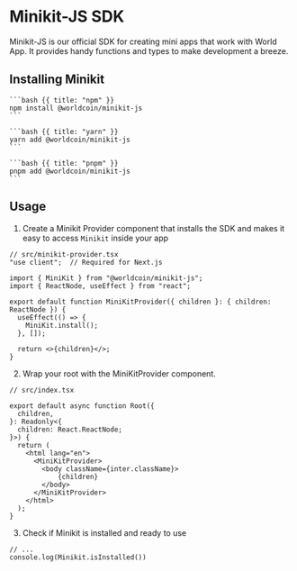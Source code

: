 # Minikit-JS SDK
Minikit-JS is our official SDK for creating mini apps that work with World App. It provides handy functions and types to make development a breeze.

## Installing Minikit


<CodeGroup title="Install Minikit">

    ```bash {{ title: "npm" }}
    npm install @worldcoin/minikit-js
    ```

    ```bash {{ title: "yarn" }}
    yarn add @worldcoin/minikit-js
    ```

    ```bash {{ title: "pnpm" }}
    pnpm add @worldcoin/minikit-js
    ```

</CodeGroup>

## Usage

1. Create a Minikit Provider component that installs the SDK and makes it easy to access `Minikit` inside your app
```tsx
// src/minikit-provider.tsx
"use client";  // Required for Next.js

import { MiniKit } from "@worldcoin/minikit-js";
import { ReactNode, useEffect } from "react";

export default function MiniKitProvider({ children }: { children: ReactNode }) {
  useEffect(() => {
    MiniKit.install();
  }, []);

  return <>{children}</>;
}
```


2. Wrap your root with the MiniKitProvider component.
```tsx
// src/index.tsx

export default async function Root({
  children,
}: Readonly<{
  children: React.ReactNode;
}>) {
  return (
    <html lang="en">
      <MiniKitProvider>
        <body className={inter.className}>
	        {children}
        </body>
      </MiniKitProvider>
    </html>
  );
}
```

3. Check if Minikit is installed and ready to use
```tsx
// ...
console.log(Minikit.isInstalled())
```